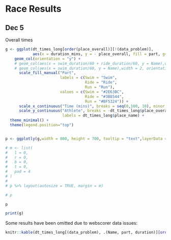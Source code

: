 # Race Results

## Dec 5 {#r-2020-12-05}

Overall times



```r
g <- ggplot(dt_times_long[order(place_overall)][!(data_problem)],
            aes(x = duration_mins, y = - place_overall, fill = part, group = Name, text = tooltext)) +
    geom_col(orientation = "y") +
    # geom_col(aes(x = swim_duration/60 + ride_duration/60, y = Name),width = 2, orientation = "y", fill = "#3B8544") +
    # geom_col(aes(x = swim_duration/60, y = Name),width = 2, orientation = "y", fill = "#2E63BC")  +
      scale_fill_manual("Part",
                        labels = c(Swim = "Swim",
                                   Ride = "Ride",
                                   Run = "Run"),
                        values = c(Swim = "#2E63BC",
                                   Ride = "#3B8544",
                                   Run = "#BF5324")) +
      scale_x_continuous("Time (mins)", breaks = seq(0,100, 10), minor_breaks = seq(0,100, 5)) +
      scale_y_continuous("Athlete", breaks = -dt_times_long$place_overall,
                         labels = dt_times_long$place_name) +
  theme_minimal() +
  theme(legend.position="top")


p <- ggplotly(g,width = 800, height = 700, tooltip = "text",layerData = TRUE, style = "mobile")

# m <- list(
#   l = 0,
#   r = 0,
#   b = 0,
#   t = 0,
#   pad = 4
# )
# 
# p %>% layout(autosize = TRUE, margin = m)

# p
```



<div id="content">
  <div class="desktop">
```r
p
```
  
  </div>

  <div class="mobile">
```r
print(g)
```
 
  </div>
</div>


Some results have been omitted due to webscorer data issues:

```r
knitr::kable(dt_times_long[(data_problem), .(Name, part, duration)][order(Name, part)], caption = "Results omitted from plot because of data issues.")
```


